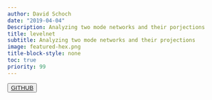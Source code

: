 ```yaml
---
author: David Schoch
date: "2019-04-04"
Description: Analyzing two mode networks and their porjections
title: levelnet
subtitle: Analyzing two mode networks and their projections
image: featured-hex.png
title-block-style: none
toc: true
priority: 99
---
```


<button type="button" class="btn btn-outline-success"><a href="https://github.com/schochastics/levelnet">GITHUB</a></button>
